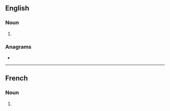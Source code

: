 ==English==

===Noun===
{{head|en|noun form}}

# {{plural of|shooting|lang=en}}

===Anagrams===
* {{anagrams|en|a=ghinoosst|soothings}}

----

==French==

===Noun===
{{head|fr|noun plural form|g=m}}

# {{plural of|shooting|lang=fr}}